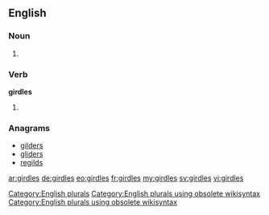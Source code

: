 ==English==

===Noun===
{{head|en}}

# {{plural of|girdle}}

===Verb===
'''girdles'''

# {{en-third-person singular of|girdle}}

===Anagrams===
* [[gilders#English|gilders]]
* [[gliders#English|gliders]]
* [[regilds#English|regilds]]

[[Category:English plurals]][[Category:English plurals using obsolete wikisyntax]][[Category:English plurals using obsolete wikisyntax]]

[[ar:girdles]]
[[de:girdles]]
[[eo:girdles]]
[[fr:girdles]]
[[my:girdles]]
[[sv:girdles]]
[[vi:girdles]]
